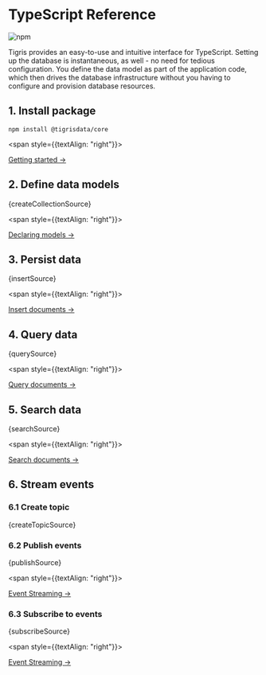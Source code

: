 
# TypeScript Reference

![npm](https://img.shields.io/npm/v/@tigrisdata/core)

Tigris provides an easy-to-use and intuitive interface for TypeScript. Setting up
the database is instantaneous, as well - no need for tedious configuration.
You define the data model as part of the application code, which then drives
the database infrastructure without you having to configure and provision
database resources.

## 1. Install package

```shell
npm install @tigrisdata/core
```

<span style={{textAlign: "right"}}>

[Getting started →](getting-started)

</span>

## 2. Define data models

<CodeBlock language="typescript">{createCollectionSource}</CodeBlock>

<span style={{textAlign: "right"}}>

[Declaring models →](documents/datamodel)

</span>

## 3. Persist data

<CodeBlock language="typescript">{insertSource}</CodeBlock>

<span style={{textAlign: "right"}}>

[Insert documents →](documents/insert)

</span>

## 4. Query data

<CodeBlock language="typescript">{querySource}</CodeBlock>

<span style={{textAlign: "right"}}>

[Query documents →](documents/query)

</span>

## 5. Search data

<CodeBlock language="typescript">{searchSource}</CodeBlock>

<span style={{textAlign: "right"}}>

[Search documents →](documents/search)

</span>

## 6. Stream events

### 6.1 Create topic

<CodeBlock language="typescript">{createTopicSource}</CodeBlock>

### 6.2 Publish events

<CodeBlock language="typescript">{publishSource}</CodeBlock>

<span style={{textAlign: "right"}}>

[Event Streaming →](events/publish_subscribe)

</span>

### 6.3 Subscribe to events

<CodeBlock language="typescript">{subscribeSource}</CodeBlock>

<span style={{textAlign: "right"}}>

[Event Streaming →](events/publish_subscribe)

</span>
